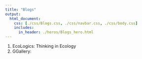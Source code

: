 ```yaml
---
title: "Blogs"
output:
  html_document:
    css: [./css/Blogs.css, ./css/navbar.css, ./css/body.css]
    includes:
      in_header: ./heros/Blogs_hero.html
---
```


1.	EcoLogics: Thinking in Ecology
2.	GGallery: 
